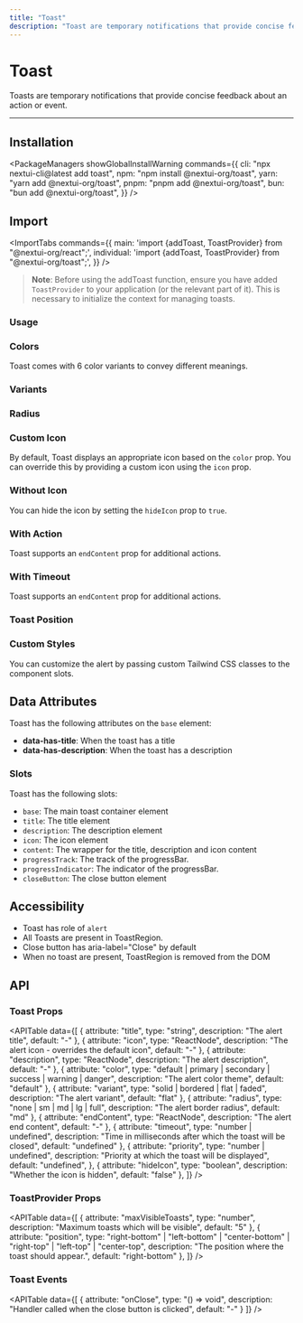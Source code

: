 ```yaml
---
title: "Toast"
description: "Toast are temporary notifications that provide concise feedback about an action or event."
---
```



# Toast

Toasts are temporary notifications that provide concise feedback about an action or event.

<ComponentLinks component="toast" />

---

<CarbonAd />

## Installation

<PackageManagers
  showGlobalInstallWarning
  commands={{
    cli: "npx nextui-cli@latest add toast",
    npm: "npm install @nextui-org/toast",
    yarn: "yarn add @nextui-org/toast",
    pnpm: "pnpm add @nextui-org/toast",
    bun: "bun add @nextui-org/toast",
  }}
/>

## Import

<ImportTabs
  commands={{
    main: 'import {addToast, ToastProvider} from "@nextui-org/react";',
    individual: 'import {addToast, ToastProvider} from "@nextui-org/toast";',
  }}
/>

> **Note**: Before using the addToast function, ensure you have added `ToastProvider` to your application (or the relevant part of it). This is necessary to initialize the context for managing toasts.

### Usage

<CodeDemo
  asIframe
  title="Usage"
  previewHeight="300px"
  iframeSrc="/examples/toast/usage"
  files={toastContent.usage}
/>

### Colors

Toast comes with 6 color variants to convey different meanings.

<CodeDemo
  asIframe
  title="Color"
  previewHeight="600px"
  iframeSrc="/examples/toast/color"
  files={toastContent.color}
/>

### Variants

<CodeDemo
  asIframe
  title="Variants"
  previewHeight="500px"
  iframeSrc="/examples/toast/variant"
  files={toastContent.variants}
/>

### Radius

<CodeDemo
  asIframe
  title="Radius"
  previewHeight="600px"
  iframeSrc="/examples/toast/radius"
  files={toastContent.radius}
/>

### Custom Icon

By default, Toast displays an appropriate icon based on the `color` prop. You can override this by providing a custom icon using the `icon` prop.

<CodeDemo
  asIframe
  title="Custom Icon"
  previewHeight="600px"
  iframeSrc="/examples/toast/custom-icon"
  files={toastContent.customIcon}
/>

### Without Icon

You can hide the icon by setting the `hideIcon` prop to `true`.

<CodeDemo
  asIframe
  title="Without Icon"
  previewHeight="350px"
  iframeSrc="/examples/toast/hidden-icon"
  files={toastContent.hiddenIcon}
/>

### With Action

Toast supports an `endContent` prop for additional actions.

<CodeDemo
  asIframe
  title="With Action"
  previewHeight="350px"
  iframeSrc="/examples/toast/with-action"
  files={toastContent.withAction}
/>

### With Timeout

Toast supports an `endContent` prop for additional actions.

<CodeDemo
  asIframe
  title="With Timeout"
  previewHeight="350px"
  iframeSrc="/examples/toast/with-timeout"
  files={toastContent.withTimeout}
/>

### Toast Position

<CodeDemo
  asIframe
  title="Position"
  previewHeight="400px"
  iframeSrc="/examples/toast/position"
  files={toastContent.position}
/>

### Custom Styles

You can customize the alert by passing custom Tailwind CSS classes to the component slots.

<CodeDemo
  asIframe
  title="Custom Style"
  previewHeight="350px"
  iframeSrc="/examples/toast/custom-style"
  files={toastContent.customStyles}
/>

<Spacer y={4} />

## Data Attributes

Toast has the following attributes on the `base` element:

- **data-has-title**: When the toast has a title
- **data-has-description**: When the toast has a description

<Spacer y={4} />

### Slots

Toast has the following slots:

- `base`: The main toast container element
- `title`: The title element
- `description`: The description element
- `icon`: The icon element
- `content`: The wrapper for the title, description and icon content
- `progressTrack`: The track of the progressBar.
- `progressIndicator`: The indicator of the progressBar.
- `closeButton`: The close button element

## Accessibility

- Toast has role of `alert`
- All Toasts are present in ToastRegion.
- Close button has aria-label="Close" by default
- When no toast are present, ToastRegion is removed from the DOM

<Spacer y={4} />

## API

### Toast Props

<APITable
  data={[
    {
      attribute: "title",
      type: "string",
      description: "The alert title",
      default: "-"
    },
    {
      attribute: "icon", 
      type: "ReactNode",
      description: "The alert icon - overrides the default icon",
      default: "-"
    },
    {
      attribute: "description",
      type: "ReactNode", 
      description: "The alert description",
      default: "-"
    },
    {
      attribute: "color",
      type: "default | primary | secondary | success | warning | danger",
      description: "The alert color theme",
      default: "default"
    },
    {
      attribute: "variant",
      type: "solid | bordered | flat | faded",
      description: "The alert variant",
      default: "flat"
    },
    {
      attribute: "radius",
      type: "none | sm | md | lg | full",
      description: "The alert border radius",
      default: "md"
    },
    {
      attribute: "endContent",
      type: "ReactNode",
      description: "The alert end content", 
      default: "-"
    },
    {
      attribute: "timeout",
      type: "number | undefined",
      description: "Time in milliseconds after which the toast will be closed", 
      default: "undefined"
    },
    {
      attribute: "priority",
      type: "number | undefined",
      description: "Priority at which the toast will be displayed",
      default: "undefined",
    },
    {
      attribute: "hideIcon",
      type: "boolean",
      description: "Whether the icon is hidden",
      default: "false"
    },
  ]}
/>

### ToastProvider Props

<APITable
  data={[
    {
      attribute: "maxVisibleToasts",
      type: "number",
      description: "Maximum toasts which will be visible",
      default: "5"
    },
    {
      attribute: "position", 
      type: "right-bottom" | "left-bottom" | "center-bottom" | "right-top" | "left-top" | "center-top",
      description: "The position where the toast should appear.",
      default: "right-bottom"
    },
  ]}
/>


### Toast Events

<APITable
  data={[
    {
      attribute: "onClose",
      type: "() => void",
      description: "Handler called when the close button is clicked",
      default: "-"
    }
  ]}
/>